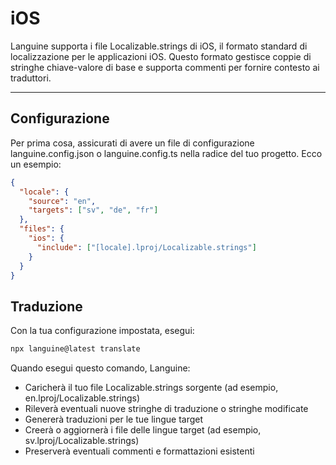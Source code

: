 # iOS

Languine supporta i file Localizable.strings di iOS, il formato standard di localizzazione per le applicazioni iOS. Questo formato gestisce coppie di stringhe chiave-valore di base e supporta commenti per fornire contesto ai traduttori.

---

## Configurazione

Per prima cosa, assicurati di avere un file di configurazione languine.config.json o languine.config.ts nella radice del tuo progetto. Ecco un esempio:

```json
{
  "locale": {
    "source": "en",
    "targets": ["sv", "de", "fr"]
  },
  "files": {
    "ios": {
      "include": ["[locale].lproj/Localizable.strings"]
    }
  }
}
```

## Traduzione

Con la tua configurazione impostata, esegui:

```bash
npx languine@latest translate
```

Quando esegui questo comando, Languine:

- Caricherà il tuo file Localizable.strings sorgente (ad esempio, en.lproj/Localizable.strings)
- Rileverà eventuali nuove stringhe di traduzione o stringhe modificate
- Genererà traduzioni per le tue lingue target
- Creerà o aggiornerà i file delle lingue target (ad esempio, sv.lproj/Localizable.strings)
- Preserverà eventuali commenti e formattazioni esistenti
